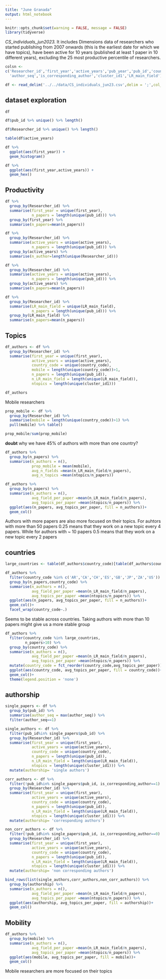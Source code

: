 ```yaml
---
title: "June Granada"
output: html_notebook
---
```



```r
knitr::opts_chunk$set(warning = FALSE, message = FALSE)
library(tidyverse)
```

_CS_individuals_jun2023._ It includes Dimensions data of researchers who started publishing from 2007 onwards (this is the earliest date for which we have topics), have been active for 10 years (published at least 1 paper in 10 different years), excluding the 25 most productive percentile of researchers.

```r
colsn <- 
c('Researcher_id','first_year','active_years','pub_year','pub_id','country_code',
  'author_seq','is_corresponding_author','cluster_id1','LR_main_field')

df <- read_delim('../../data/CS_individuals_jun23.csv',delim = ';',col_names = colsn)
```

## dataset exploration

```r
df
```

```r
df$pub_id %>% unique() %>% length()
```
```r
df$Researcher_id %>% unique() %>% length()
```

```r
table(df$active_years)
```

```r
df %>% 
  ggplot(aes(first_year)) +
  geom_histogram()
```


```r
df %>% 
  ggplot(aes(first_year,active_years)) +
  geom_hex()
```
## Productivity

```r
df %>% 
  group_by(Researcher_id) %>% 
  summarise(first_year = unique(first_year),
            n_papers = length(unique(pub_id))) %>% 
  group_by(first_year) %>% 
  summarise(n_papers=mean(n_papers))
```
```r
df %>% 
  group_by(Researcher_id) %>% 
  summarise(active_years = unique(active_years),
            n_papers = length(unique(pub_id))) %>% 
  group_by(active_years) %>% 
  summarise(n_author=length(unique(Researcher_id)))
```


```r
df %>% 
  group_by(Researcher_id) %>% 
  summarise(active_years = unique(active_years),
            n_papers = length(unique(pub_id))) %>% 
  group_by(active_years) %>% 
  summarise(n_papers=mean(n_papers))
```

```r
df %>% 
  group_by(Researcher_id) %>% 
  summarise(LR_main_field = unique(LR_main_field),
            n_papers = length(unique(pub_id))) %>% 
  group_by(LR_main_field) %>% 
  summarise(n_papers=mean(n_papers))
```
## Topics

```r
df_authors <- df %>% 
  group_by(Researcher_id) %>% 
  summarise(first_year = unique(first_year),
            active_years = unique(active_years),
            country_code = unique(country_code),
            mobile = length(unique(country_code))>1,
            n_papers = length(unique(pub_id)),
            n_LR_main_field = length(unique(LR_main_field)),
            ntopics = length(unique(cluster_id1)))
```


```r
df_authors
```
Mobile researchers

```r
prop_mobile <- df %>% 
  group_by(Researcher_id) %>% 
  summarise(mobile = length(unique(country_code))>1) %>% 
  pull(mobile) %>% table()

prop_mobile/sum(prop_mobile)
```

__doubt__ why we have 45% of authors with more than one country?

```r
df_authors %>% 
  group_by(n_papers) %>% 
  summarise(n_authors = n(),
            prop_mobile = mean(mobile),
            avg_n_fields =mean(n_LR_main_field/n_papers),
            avg_n_topics =mean(ntopics/n_papers))
```


```r
df_authors %>% 
  group_by(n_papers) %>% 
  summarise(n_authors = n(),
            avg_field_per_paper =mean(n_LR_main_field/n_papers),
            avg_topics_per_paper =mean(ntopics/n_papers)) %>% 
  ggplot(aes(n_papers, avg_topics_per_paper, fill = n_authors))+
  geom_col()
```

Authors with more papers are also more focused on their topics. For auhtors with more than 50 papers 0.25 means that they work on a new topic every 4 papers. While for authors with ~ 10 papers 0.5 means that they work on a new topic every 2 papers

## countries

```r
large_countries <- table(df_authors$country_code)[table(df_authors$country_code)>1000]%>% names
```


```r
df_authors %>% 
  filter(country_code %in% c('AR','CA','CH','ES','GB','JP','ZA','US')) %>% 
  group_by(n_papers,country_code) %>% 
  summarise(n_authors = n(),
            avg_field_per_paper =mean(n_LR_main_field/n_papers),
            avg_topics_per_paper =mean(ntopics/n_papers)) %>% 
  ggplot(aes(n_papers, avg_topics_per_paper, fill = n_authors))+
  geom_col()+
  facet_wrap(country_code~.)
```
Seems to be stable across countries. Taking authors with more than 10 papers might give us a more stable group

```r

df_authors %>% 
  filter(country_code %in% large_countries,
         n_papers>10) %>% 
  group_by(country_code) %>% 
  summarise(n_authors = n(),
            avg_field_per_paper =mean(n_LR_main_field/n_papers),
            avg_topics_per_paper =mean(ntopics/n_papers)) %>% 
  mutate(country_code = fct_reorder(country_code,avg_topics_per_paper)) %>% 
  ggplot(aes(country_code, avg_topics_per_paper, fill = country_code))+
  geom_col()+
  theme(legend.position = 'none')
```

## authorship

```r
single_papers <- df %>% 
  group_by(pub_id) %>% 
  summarise(author_seq = max(author_seq)) %>% 
  filter(author_seq==1)
```


```r
single_authors <- df %>% 
  filter(pub_id%in% single_papers$pub_id) %>% 
  group_by(Researcher_id) %>% 
  summarise(first_year = unique(first_year),
            active_years = unique(active_years),
            country_code = unique(country_code),
            n_papers = length(unique(pub_id)),
            n_LR_main_field = length(unique(LR_main_field)),
            ntopics = length(unique(cluster_id1))) %>% 
  mutate(authorship= 'single authors')

corr_authors <- df %>% 
  filter(!pub_id%in% single_papers$pub_id, is_corresponding_author==1) %>% 
  group_by(Researcher_id) %>% 
  summarise(first_year = unique(first_year),
            active_years = unique(active_years),
            country_code = unique(country_code),
            n_papers = length(unique(pub_id)),
            n_LR_main_field = length(unique(LR_main_field)),
            ntopics = length(unique(cluster_id1))) %>% 
  mutate(authorship= 'corresponding authors')

non_corr_authors <- df %>% 
  filter(!pub_id%in% single_papers$pub_id, is_corresponding_author==0) %>% 
  group_by(Researcher_id) %>% 
  summarise(first_year = unique(first_year),
            active_years = unique(active_years),
            country_code = unique(country_code),
            n_papers = length(unique(pub_id)),
            n_LR_main_field = length(unique(LR_main_field)),
            ntopics = length(unique(cluster_id1))) %>% 
  mutate(authorship= 'non corresponding authors')
```



```r
bind_rows(list(single_authors,corr_authors,non_corr_authors)) %>% 
  group_by(authorship) %>% 
  summarise(n_authors = n(),
            avg_field_per_paper =mean(n_LR_main_field/n_papers),
            avg_topics_per_paper =mean(ntopics/n_papers)) %>% 
  ggplot(aes(authorship, avg_topics_per_paper, fill = authorship))+
  geom_col()
```

## Mobility

```r
df_authors %>% 
  group_by(mobile) %>% 
  summarise(n_authors = n(),
            avg_field_per_paper =mean(n_LR_main_field/n_papers),
            avg_topics_per_paper =mean(ntopics/n_papers)) %>% 
  ggplot(aes(mobile, avg_topics_per_paper, fill = mobile))+
  geom_col()
```

Mobile researchers are more focused on their topics




